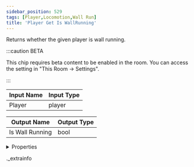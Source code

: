 ```yaml
---
sidebar_position: 529
tags: [Player,Locomotion,Wall Run]
title: 'Player Get Is WallRunning'
---
```


Returns whether the given player is wall running.

:::caution BETA

This chip requires beta content to be enabled in the room. You can access the setting in "This Room -> Settings".

:::

<IChip uuid="5078db49-c621-4491-af58-3d37973c613c" />

| Input Name | Input Type |
|-----------|-----------|
| Player | player |

| Output Name | Output Type |
|-----------|-----------|
| Is Wall Running | bool |


<details>
  <summary>Properties</summary>
  <div>
    <div>
    <table>
      <thead>
        <tr>
          <th>Room availability:</th>
          <th>Available everywhere</th>
        </tr>
        <tr>
          <th>Is beta required?</th>
          <th>Yes</th>
        </tr>
        <tr>
          <th>Is this chip a trolling risk?</th>
          <th>No</th>
        </tr>
        <tr>
          <th>Is this chip a role assignment risk?</th>
          <th>No</th>
        </tr>
        <tr>
          <th>Chip UUID</th>
          <th>5078db49-c621-4491-af58-3d37973c613c</th>
        </tr>
      </thead>
    </table>
    </div>
  </div>
</details>

._extrainfo
